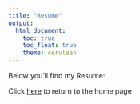 ```yaml
---
title: "Resume"
output: 
  html_document:
    toc: true
    toc_float: true
    theme: cerulean
---
```


Below you'll find my Resume:


Click [here](index.html) to return to the home page



